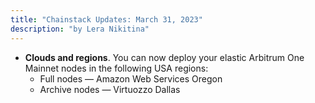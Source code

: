 ```yaml
---
title: "Chainstack Updates: March 31, 2023"
description: "by Lera Nikitina"
---
```

- **Clouds and regions**. You can now deploy your elastic Arbitrum One Mainnet nodes in the following USA regions:
	- Full nodes — Amazon Web Services Oregon
	- Archive nodes — Virtuozzo Dallas
